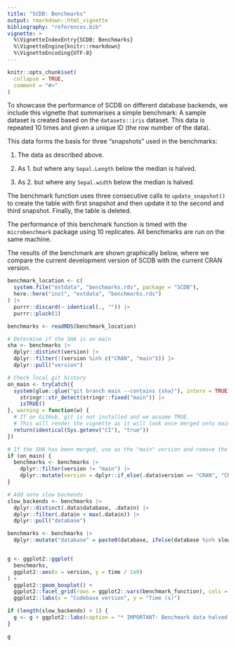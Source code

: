 ```yaml
---
title: "SCDB: Benchmarks"
output: rmarkdown::html_vignette
bibliography: "references.bib"
vignette: >
  %\VignetteIndexEntry{SCDB: Benchmarks}
  %\VignetteEngine{knitr::rmarkdown}
  %\VignetteEncoding{UTF-8}
---
```


```r
knitr::opts_chunk$set(
  collapse = TRUE,
  comment = "#>"
)
```

To showcase the performance of SCDB on different database backends, we include this vignette that summarises a simple
benchmark:
A sample dataset is created based on the `datasets::iris` dataset. This data is repeated 10 times and given a unique ID
(the row number of the data).

This data forms the basis for three "snapshots" used in the benchmarks:

1) The data as described above.

2) As 1. but where any `Sepal.Length` below the median is halved.

3) As 2. but where any `Sepal.width` below the median is halved.

The benchmark function uses three consecutive calls to `update_snapshot()` to create the table with first snapshot and
then update it to the second and third snapshot. Finally, the table is deleted.

The performance of this benchmark function is timed with the `microbenchmark` package using 10 replicates.
All benchmarks are run on the same machine.

The results of the benchmark are shown graphically below, where we compare the current development version of SCDB
with the current CRAN version.

```r
benchmark_location <- c(
  system.file("extdata", "benchmarks.rds", package = "SCDB"),
  here::here("inst", "extdata", "benchmarks.rds")
) |>
  purrr::discard(~ identical(., "")) |>
  purrr::pluck(1)

benchmarks <- readRDS(benchmark_location)

# Determine if the SHA is on main
sha <- benchmarks |>
  dplyr::distinct(version) |>
  dplyr::filter(!(version %in% c("CRAN", "main"))) |>
  dplyr::pull("version")

# Check local git history
on_main <- tryCatch({
  system(glue::glue("git branch main --contains {sha}"), intern = TRUE) |>
    stringr::str_detect(stringr::fixed("main")) |>
    isTRUE()
}, warning = function(w) {
  # If on GitHub, git is not installed and we assume TRUE.
  # This will render the vignette as it will look once merged onto main.
  return(identical(Sys.getenv("CI"), "true"))
})

# If the SHA has been merged, use as the "main" version and remove the other, older, main version
if (on_main) {
  benchmarks <- benchmarks |>
    dplyr::filter(version != "main") |>
    dplyr::mutate(version = dplyr::if_else(.data$version == "CRAN", "CRAN", "development"))
}

# Add note slow backends
slow_backends <- benchmarks |>
  dplyr::distinct(.data$database, .data$n) |>
  dplyr::filter(.data$n < max(.data$n)) |>
  dplyr::pull("database")

benchmarks <- benchmarks |>
  dplyr::mutate("database" = paste0(database, ifelse(database %in% slow_backends, "*", "")))


g <- ggplot2::ggplot(
  benchmarks,
  ggplot2::aes(x = version, y = time / 1e9)
) +
  ggplot2::geom_boxplot() +
  ggplot2::facet_grid(rows = ggplot2::vars(benchmark_function), cols = ggplot2::vars(database)) +
  ggplot2::labs(x = "Codebase version", y = "Time (s)")

if (length(slow_backends) > 1) {
  g <- g + ggplot2::labs(caption = "* IMPORTANT: Benchmark data halved for this backend!")
}

g
```
